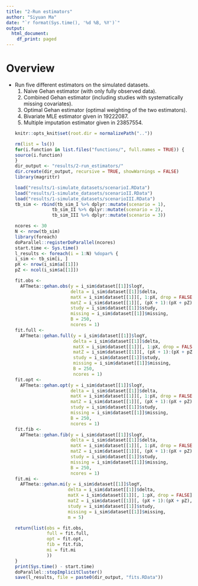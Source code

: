 ```yaml
---
title: "2-Run estimators"
author: "Siyuan Ma"
date: "`r format(Sys.time(), '%d %B, %Y')`"
output:
  html_document:
    df_print: paged
---
```

# Overview
- Run five different estimators on the simulated datasets.
  1. Naive Gehan estimator (with only fully observed data).
  2. Combined Gehan estimator (including studies with systematically missing covariates).
  3. Optimal Gehan estimator (optimal weighting of the two estimators).
  4. Bivariate MLE estimator given in 19222087.
  5. Multiple imputation estimator given in 23857554.
```r
knitr::opts_knit$set(root.dir = normalizePath(".."))
```
```r
rm(list = ls())
for(i.function in list.files("functions/", full.names = TRUE)) {
  source(i.function)
}
dir_output <- "results/2-run_estimators/"
dir.create(dir_output, recursive = TRUE, showWarnings = FALSE)
library(magrittr)
```
```r
load("results/1-simulate_datasets/scenarioI.RData")
load("results/1-simulate_datasets/scenarioII.RData")
load("results/1-simulate_datasets/scenarioIII.RData")
tb_sim <- rbind(tb_sim_I %>% dplyr::mutate(scenario = 1),
                tb_sim_II %>% dplyr::mutate(scenario = 2),
                tb_sim_III %>% dplyr::mutate(scenario = 3))
```
```r
ncores <- 30
N <- nrow(tb_sim)
library(foreach)
doParallel::registerDoParallel(ncores)
start.time <- Sys.time()
l_results <- foreach(i = 1:N) %dopar% {
  i_sim <- tb_sim[i, ]
  pX <- nrow(i_sim$a[[1]])
  pZ <- ncol(i_sim$a[[1]])
  
  fit.obs <- 
    AFTmeta::gehan.obs(y = i_sim$dataset[[1]]$logY,
                       delta = i_sim$dataset[[1]]$delta,
                       matX = i_sim$dataset[[1]][, 1:pX, drop = FALSE] %>% as.matrix,
                       matZ = i_sim$dataset[[1]][, (pX + 1):(pX + pZ), drop = FALSE] %>% as.matrix,
                       study = i_sim$dataset[[1]]$study,
                       missing = i_sim$dataset[[1]]$missing,
                       B = 250,
                       ncores = 1)
  fit.full <- 
    AFTmeta::gehan.full(y = i_sim$dataset[[1]]$logY,
                        delta = i_sim$dataset[[1]]$delta,
                        matX = i_sim$dataset[[1]][, 1:pX, drop = FALSE] %>% as.matrix,
                        matZ = i_sim$dataset[[1]][, (pX + 1):(pX + pZ), drop = FALSE] %>% as.matrix,
                        study = i_sim$dataset[[1]]$study,
                        missing = i_sim$dataset[[1]]$missing,
                        B = 250,
                        ncores = 1)
  fit.opt <- 
    AFTmeta::gehan.opt(y = i_sim$dataset[[1]]$logY,
                       delta = i_sim$dataset[[1]]$delta,
                       matX = i_sim$dataset[[1]][, 1:pX, drop = FALSE] %>% as.matrix,
                       matZ = i_sim$dataset[[1]][, (pX + 1):(pX + pZ), drop = FALSE] %>% as.matrix,
                       study = i_sim$dataset[[1]]$study,
                       missing = i_sim$dataset[[1]]$missing,
                       B = 250,
                       ncores = 1)
  fit.fib <- 
    AFTmeta::gehan.fib(y = i_sim$dataset[[1]]$logY,
                       delta = i_sim$dataset[[1]]$delta,
                       matX = i_sim$dataset[[1]][, 1:pX, drop = FALSE] %>% as.matrix,
                       matZ = i_sim$dataset[[1]][, (pX + 1):(pX + pZ), drop = FALSE] %>% as.matrix,
                       study = i_sim$dataset[[1]]$study,
                       missing = i_sim$dataset[[1]]$missing, 
                       B = 250,
                       ncores = 1)
  fit.mi <- 
    AFTmeta::gehan.mi(y = i_sim$dataset[[1]]$logY,
                      delta = i_sim$dataset[[1]]$delta,
                      matX = i_sim$dataset[[1]][, 1:pX, drop = FALSE] %>% as.matrix,
                      matZ = i_sim$dataset[[1]][, (pX + 1):(pX + pZ), drop = FALSE] %>% as.matrix,
                      study = i_sim$dataset[[1]]$study,
                      missing = i_sim$dataset[[1]]$missing, 
                      m = 5)
  
  return(list(obs = fit.obs,
              full = fit.full,
              opt = fit.opt,
              fib = fit.fib,
              mi = fit.mi
              ))
}
print(Sys.time() - start.time)
doParallel::stopImplicitCluster()
save(l_results, file = paste0(dir_output, "fits.RData"))
```